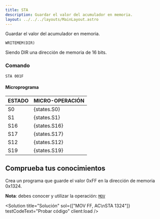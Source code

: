 ```yaml
---
title: STA
description: Guardar el valor del acumulador en memoria.
layout: ../../../layouts/MainLayout.astro
---
```



Guardar el valor del acumulador en memoria.

```
WRITEMEM(DIR)
```

Siendo DIR una dirección de memoria de 16 bits.

### Comando

```
STA 001F
```

#### Microprograma
| ESTADO | MICRO-OPERACIÓN |
|:-------|:----------|
| S0 | {states.S0} |
| S1 | {states.S1} |
| S16 | {states.S16} |
| S17 | {states.S17} |
| S12 | {states.S12} |
| S19 | {states.S19} |


## Comprueba tus conocimientos

Crea un programa que guarde el valor 0xFF en la dirección de memoria 0x1324.

**Nota**: debes conocer y utilizar la operación: [`MOV`](/es/operations/MOV)

<Solution title="Solución" sol={["MOV FF, AC\nSTA 1324"]} testCodeText="Probar código" client:load />